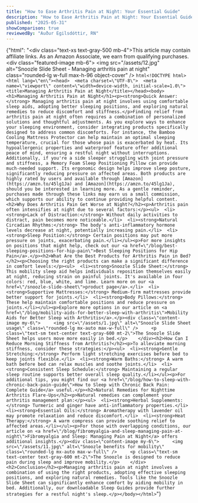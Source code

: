 ```yaml
---
title: "How to Ease Arthritis Pain at Night: Your Essential Guide"
description: "How to Ease Arthritis Pain at Night: Your Essential Guide"
published: "2025-05-31"
showComparison: true
reviewedBy: "Auður Egilsdóttir, RN"
---
```

{"html": "<div class=\"text-xs text-gray-500 mb-4\">This article may contain affiliate links. As an Amazon Associate, we earn from qualifying purchases.</div><div class=\"featured-image mb-6\">   <img src=\"/assets/12.jpg\" alt=\"Snoozle Slide Sheet - Managing arthritis pain at night\" class=\"rounded-lg w-full max-h-96 object-cover\" />  </div>```html<!DOCTYPE html><html lang=\"en\"><head>  <meta charset=\"UTF-8\">  <meta name=\"viewport\" content=\"width=device-width, initial-scale=1.0\">  <title>Managing Arthritis Pain at Night</title></head><body><h1>Managing Arthritis Pain at Night</h1><p><strong>Quick Answer:</strong> Managing arthritis pain at night involves using comfortable sleep aids, adopting better sleeping positions, and exploring natural remedies to reduce discomfort and stiffness.</p>Finding relief from arthritis pain at night often requires a combination of personalized solutions and thoughtful adjustments. As you explore ways to enhance your sleeping environment, consider integrating products specifically designed to address common discomforts. For instance, the Bamboo Cooling Mattress Protector can help maintain an optimal sleeping temperature, crucial for those whose pain is exacerbated by heat. Its hypoallergenic properties and waterproof feature offer additional peace of mind, ensuring a restful night without interruptions. Additionally, if you're a side sleeper struggling with joint pressure and stiffness, a Memory Foam Sleep Positioning Pillow can provide much-needed support. Its ergonomic design helps improve sleep posture, significantly reducing pressure on affected areas. Both products are highly rated by users and available through [Amazon](https://amzn.to/45lg1Ja) and [Amazon](https://amzn.to/45lg1Ja), should you be interested in learning more. As a gentle reminder, purchases made through these links may earn us a small commission, which supports our ability to continue providing helpful content.<h2>Why Does Arthritis Pain Get Worse at Night?</h2><p>Arthritis pain often intensifies at night due to several factors:</p><ul>  <li><strong>Lack of Distraction:</strong> Without daily activities to distract, pain becomes more noticeable.</li>  <li><strong>Natural Circadian Rhythms:</strong> The body's anti-inflammatory hormone levels decrease at night, potentially increasing pain.</li>  <li><strong>Sleep Position:</strong> Certain positions may put more pressure on joints, exacerbating pain.</li></ul><p>For more insights on positions that might help, check out our <a href=\"/blog/best-sleeping-positions-for-hip-pain\">Best Sleeping Positions for Hip Pain</a>.</p><h2>What Are the Best Products for Arthritis Pain in Bed?</h2><p>Choosing the right products can make a significant difference in comfort levels:</p><ul>  <li><strong>Snoozle Slide Sheet:</strong> This mobility sleep aid helps individuals reposition themselves easily at night, reducing strain on painful joints. It's available in four colors: red, blue, white, and lime. Learn more on our <a href=\"/snoozle-slide-sheet\">product page</a>.</li>  <li><strong>Supportive Mattresses:</strong> Medium-firm mattresses provide better support for joints.</li>  <li><strong>Body Pillows:</strong> These help maintain comfortable positions and reduce pressure on joints.</li></ul><p>Explore more options in our article on <a href=\"/blog/mobility-aids-for-better-sleep-with-arthritis\">Mobility Aids for Better Sleep with Arthritis</a>.</p><div class=\"content-image my-6\">     <img src=\"/assets/1.jpg\" alt=\"Snoozle Slide Sheet usage\" class=\"rounded-lg mx-auto max-w-full\" />     <p class=\"text-sm text-center text-gray-600 mt-2\">The Snoozle Slide Sheet helps users move more easily in bed.</p>    </div><h2>How Can I Reduce Morning Stiffness from Arthritis?</h2><p>To alleviate morning stiffness, consider these strategies:</p><ul>  <li><strong>Gentle Stretching:</strong> Perform light stretching exercises before bed to keep joints flexible.</li>  <li><strong>Warm Baths:</strong> A warm bath before bed can relax muscles and soothe joints.</li>  <li><strong>Consistent Sleep Schedule:</strong> Maintaining a regular sleep routine supports better overall sleep quality.</li></ul><p>For additional tips, you might find our <a href=\"/blog/how-to-sleep-with-chronic-back-pain-guide\">How to Sleep with Chronic Back Pain: Complete Guide</a> useful.</p><h2>Natural Remedies for Nighttime Arthritis Flare-Ups</h2><p>Natural remedies can complement your arthritis management plan:</p><ul>  <li><strong>Herbal Supplements:</strong> Turmeric and ginger have anti-inflammatory properties.</li>  <li><strong>Essential Oils:</strong> Aromatherapy with lavender oil may promote relaxation and reduce discomfort.</li>  <li><strong>Heat Therapy:</strong> A warm compress can provide soothing relief to affected areas.</li></ul><p>For those with overlapping conditions, our article on <a href=\"/blog/fibromyalgia-and-sleep-managing-pain-at-night\">Fibromyalgia and Sleep: Managing Pain at Night</a> offers additional insights.</p><div class=\"content-image my-6\">     <img src=\"/assets/11.jpg\" alt=\"Snoozle benefits for mobility\" class=\"rounded-lg mx-auto max-w-full\" />     <p class=\"text-sm text-center text-gray-600 mt-2\">The Snoozle is designed to reduce pain during sleep and improve mobility.</p>    </div><h2>Conclusion</h2><p>Managing arthritis pain at night involves a combination of using the right products, adopting effective sleeping positions, and exploring natural remedies. Tools like the Snoozle Slide Sheet can significantly enhance comfort by aiding mobility in bed. Additionally, our downloadable Sleep Guides provide further strategies for a restful night's sleep.</p></body></html>```"}